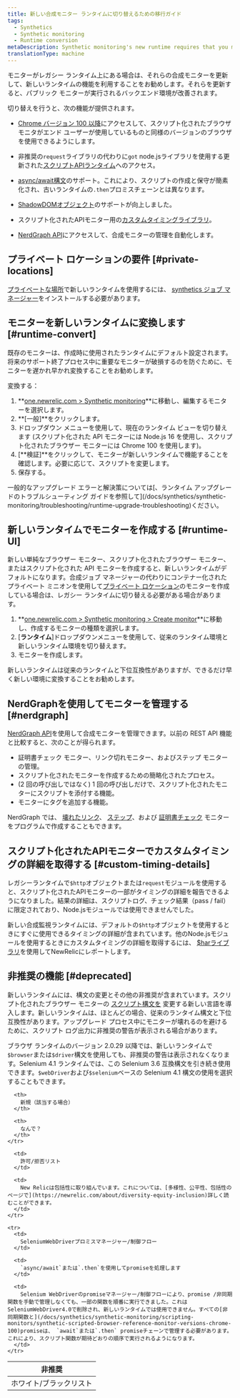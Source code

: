```yaml
---
title: 新しい合成モニター ランタイムに切り替えるための移行ガイド
tags:
  - Synthetics
  - Synthetic monitoring
  - Runtime conversion
metaDescription: Synthetic monitoring's new runtime requires that you make some changes to your already existing monitors.
translationType: machine
---
```


モニターがレガシー ランタイム上にある場合は、それらの合成モニターを更新して、新しいランタイムの機能を利用することをお勧めします。それらを更新すると、パブリック モニターが実行されるバックエンド環境が改善されます。

切り替えを行うと、次の機能が提供されます。

* [Chrome バージョン 100 以降](/docs/synthetics/synthetic-monitoring/scripting-monitors/synthetic-scripted-browser-reference-monitor-versions-chrome-100)にアクセスして、スクリプト化されたブラウザ モニタがエンド ユーザーが使用しているものと同様のバージョンのブラウザを使用できるようにします。
* 非推奨の`request`ライブラリの代わりに`got` node.jsライブラリを使用する更新された[スクリプトAPIランタイム](/docs/synthetics/synthetic-monitoring/using-monitors/manage-monitor-runtimes#apidependencies)へのアクセス。
* [async/await構文](/docs/synthetics/synthetic-monitoring/using-monitors/manage-monitor-runtimes#browserdependencies)のサポート。これにより、スクリプトの作成と保守が簡素化され、古いランタイムの`.then`プロミスチェーンとは異なります。
* [ShadowDOMオブジェクト](/docs/synthetics/synthetic-monitoring/scripting-monitors/synthetic-scripted-browser-reference-monitor-versions-chrome-100#shadow)のサポートが向上しました。
* スクリプト化されたAPIモニター用の[カスタムタイミングライブラリ](/docs/synthetics/synthetic-monitoring/scripting-monitors/custom-timing-details)。


* [NerdGraph API](/docs/apis/nerdgraph/examples/nerdgraph-synthetics-tutorial)にアクセスして、合成モニターの管理を自動化します。

## プライベート ロケーションの要件 [#private-locations]

[プライベートな場所](/docs/synthetics/synthetic-monitoring/private-locations/private-locations-overview-monitor-internal-sites-add-new-locations)で新しいランタイムを使用するには、 [synthetics ジョブ マネージャー](/docs/synthetics/synthetic-monitoring/private-locations/install-job-manager)をインストールする必要があります。

## モニターを新しいランタイムに変換します [#runtime-convert]

既存のモニターは、作成時に使用されたランタイムにデフォルト設定されます。将来のサポート終了プロセス中に重要なモニターが破損するのを防ぐために、モニターを遅かれ早かれ変換することをお勧めします。

変換する：

1. **[one.newrelic.com > Synthetic monitoring](https://one.newrelic.com/synthetics-nerdlets)**に移動し、編集するモニターを選択します。
2. **\[一般]**をクリックします。
3. ドロップダウン メニューを使用して、現在のランタイム ビューを切り替えます (スクリプト化された API モニターには Node.js 16 を使用し、スクリプト化されたブラウザー モニターには Chrome 100 を使用します)。
4. \[**検証]**をクリックして、モニターが新しいランタイムで機能することを確認します。必要に応じて、スクリプトを変更します。
5. 保存する。

<Callout variant="tip">
  一般的なアップグレード エラーと解決策については[、ランタイム アップグレードのトラブルシューティング ガイドを参照して](/docs/synthetics/synthetic-monitoring/troubleshooting/runtime-upgrade-troubleshooting)ください。
</Callout>

## 新しいランタイムでモニターを作成する [#runtime-UI]

新しい単純なブラウザー モニター、スクリプト化されたブラウザー モニター、またはスクリプト化された API モニターを作成すると、新しいランタイムがデフォルトになります。合成ジョブ マネージャーの代わりにコンテナー化されたプライベート ミニオンを使用して[プライベート ロケーション](/docs/synthetics/synthetic-monitoring/private-locations/monitor-private-locations)のモニターを作成している場合は、レガシー ランタイムに切り替える必要がある場合があります。

1. **[one.newrelic.com > Synthetic monitoring > Create monitor](https://one.newrelic.com/synthetics-nerdlets/monitor-create)**に移動し、作成するモニターの種類を選択します。
2. \[**ランタイム**]ドロップダウンメニューを使用して、従来のランタイム環境と新しいランタイム環境を切り替えます。
3. モニターを作成します。

新しいランタイムは従来のランタイムと下位互換性がありますが、できるだけ早く新しい環境に変換することをお勧めします。

## NerdGraphを使用してモニターを管理する [#nerdgraph]

[NerdGraph API](/docs/apis/nerdgraph/examples/nerdgraph-synthetics-tutorial)を使用して合成モニターを管理できます。以前の REST API 機能と比較すると、次のことが得られます。

* 証明書チェック モニター、リンク切れモニター、およびステップ モニターの管理。
* スクリプト化されたモニターを作成するための簡略化されたプロセス。
* (2 回の呼び出しではなく) 1 回の呼び出しだけで、スクリプト化されたモニターにスクリプトを添付する機能。
* モニターにタグを追加する機能。

NerdGraph では、 [壊れたリンク](/docs/apis/nerdgraph/examples/nerdgraph-synthetics-tutorial/#create-broken-links)、 [ステップ](/docs/apis/nerdgraph/examples/nerdgraph-synthetics-tutorial/#create-step)、および [証明書チェック](/docs/apis/nerdgraph/examples/nerdgraph-synthetics-tutorial/#create-certificate-check) モニターをプログラムで作成することもできます。

## スクリプト化されたAPIモニターでカスタムタイミングの詳細を取得する [#custom-timing-details]

レガシーランタイムで`$http`オブジェクトまたは`request`モジュールを使用すると、スクリプト化されたAPIモニターの一部がタイミングの詳細を報告できるようになりました。結果の詳細は、スクリプトログ、チェック結果（pass / fail）に限定されており、Node.jsモジュールでは使用できませんでした。

新しい合成監視ランタイムには、デフォルトの`$http`オブジェクトを使用するときにすぐに使用できるタイミングの詳細が含まれています。他のNode.jsモジュールを使用するときにカスタムタイミングの詳細を取得するには、 [$harライブラリ](/docs/synthetics/synthetic-monitoring/scripting-monitors/custom-timing-details)を使用してNewRelicにレポートします。

## 非推奨の機能 [#deprecated]

新しいランタイムには、構文の変更とその他の非推奨が含まれています。スクリプト化されたブラウザー モニターの [スクリプト構文を](/docs/synthetics/synthetic-monitoring/scripting-monitors/synthetic-scripted-browser-reference-monitor-versions-chrome-100) 変更する新しい言語を導入します。新しいランタイムは、ほとんどの場合、従来のランタイム構文と下位互換性があります。アップグレード プロセス中にモニターが壊れるのを避けるために、スクリプト ログ出力に非推奨の警告が表示される場合があります。

ブラウザ ランタイムのバージョン 2.0.29 以降では、新しいランタイムで`$browser`または`$driver`構文を使用しても、非推奨の警告は表示されなくなります。Selenium 4.1 ランタイムでは、この Selenium 3.6 互換構文を引き続き使用できます。`$webDriver`および`$selenium`ベースの Selenium 4.1 構文の使用を選択することもできます。

<table>
  <thead>
    <tr>
      <th style={{ width: "100px" }}>
        非推奨
      </th>

      <th>
        新規（該当する場合）
      </th>

      <th>
        なんで？
      </th>
    </tr>
  </thead>

  <tbody>
    <tr>
      <td>
        ホワイト/ブラックリスト
      </td>

      <td>
        許可/拒否リスト
      </td>

      <td>
        New Relicは包括性に取り組んでいます。これについては、[多様性、公平性、包括性のページで](https://newrelic.com/about/diversity-equity-inclusion)詳しく読むことができます。
      </td>
    </tr>

    <tr>
      <td>
        SeleniumWebDriverプロミスマネージャー/制御フロー
      </td>

      <td>
        `async/await`または`.then`を使用してpromiseを処理します
      </td>

      <td>
        Selenium WebDriverのpromiseマネージャー/制御フローにより、promise /非同期関数を手動で管理しなくても、一部の関数を順番に実行できました。これはSeleniumWebDriver4.0で削除され、新しいランタイムでは使用できません。すべての[非同期関数と](/docs/synthetics/synthetic-monitoring/scripting-monitors/synthetic-scripted-browser-reference-monitor-versions-chrome-100)promiseは、 `await`または`.then` promiseチェーンで管理する必要があります。これにより、スクリプト関数が期待どおりの順序で実行されるようになります。
      </td>
    </tr>
  </tbody>
</table>